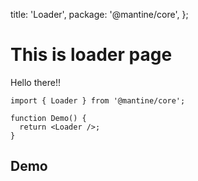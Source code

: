 
  title: 'Loader',
  package: '@mantine/core',
};


# This is loader page

Hello there!!

```tsx
import { Loader } from '@mantine/core';

function Demo() {
  return <Loader />;
}
```

## Demo

<Demo data={LoaderDemos.usage} />
